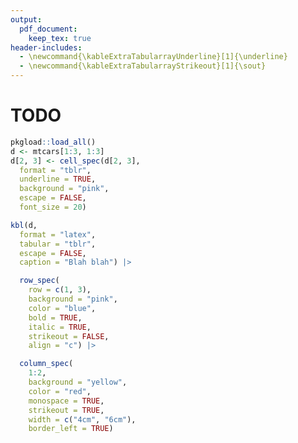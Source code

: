 ```yaml
---
output:
  pdf_document:
    keep_tex: true
header-includes: 
  - \newcommand{\kableExtraTabularrayUnderline}[1]{\underline}
  - \newcommand{\kableExtraTabularrayStrikeout}[1]{\sout}
---
```


# TODO


```r
pkgload::load_all()
d <- mtcars[1:3, 1:3]
d[2, 3] <- cell_spec(d[2, 3],
  format = "tblr",
  underline = TRUE,
  background = "pink",
  escape = FALSE,
  font_size = 20)

kbl(d,
  format = "latex",
  tabular = "tblr",
  escape = FALSE,
  caption = "Blah blah") |>

  row_spec(
    row = c(1, 3),
    background = "pink",
    color = "blue",
    bold = TRUE,
    italic = TRUE,
    strikeout = FALSE,
    align = "c") |>

  column_spec(
    1:2,
    background = "yellow",
    color = "red",
    monospace = TRUE,
    strikeout = TRUE,
    width = c("4cm", "6cm"),
    border_left = TRUE)
```
